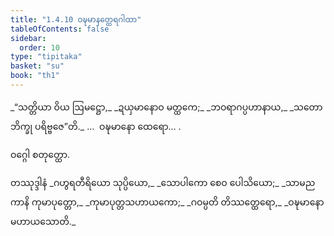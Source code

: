 ```yaml
---
title: "1.4.10 ဝဍ္ဎမာနတ္ထေရဂါထာ"
tableOfContents: false
sidebar:
  order: 10
type: "tipitaka"
basket: "su"
book: "th1"
---
```



<DynamicBreadcrumb />

<Division number="40" book="th1" e="ch" v="19" p="228">

<Paragraph number="90" type="verses" book="th1">
_“သတ္တိယာ ဝိယ ဩမဋ္ဌော,_  
_ဍယှမာနောဝ မတ္ထကေ;_  
_ဘဝရာဂပ္ပဟာနာယ,_  
_သတော ဘိက္ခု ပရိဗ္ဗဇေ”တိ._  


</Paragraph>
</Division>

<Paragraph number="91" type="center" book="th1">
…  ဝဍ္ဎမာနော ထေရော… .

  
ဝဂ္ဂေါ စတုတ္ထော.



</Paragraph>

<Paragraph number="92" type="center" book="th1">
တဿုဒ္ဒါနံ


</Paragraph>

<Paragraph number="93" type="verses" book="th1">
_ဂဟွရတီရိယော သုပ္ပိယော,_  
_သောပါကော စေဝ ပေါသိယော;_  
_သာမညကာနိ ကုမာပုတ္တော,_  
_ကုမာပုတ္တသဟာယကော;_  
_ဂဝမ္ပတိ တိဿတ္ထေရော,_  
_ဝဍ္ဎမာနော မဟာယသောတိ._
</Paragraph>